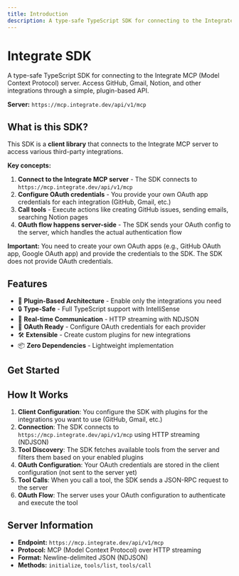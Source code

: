```yaml
---
title: Introduction
description: A type-safe TypeScript SDK for connecting to the Integrate MCP server
---
```



# Integrate SDK

A type-safe TypeScript SDK for connecting to the Integrate MCP (Model Context Protocol) server. Access GitHub, Gmail, Notion, and other integrations through a simple, plugin-based API.

**Server:** `https://mcp.integrate.dev/api/v1/mcp`

## What is this SDK?

This SDK is a **client library** that connects to the Integrate MCP server to access various third-party integrations.

**Key concepts:**

1. **Connect to the Integrate MCP server** - The SDK connects to `https://mcp.integrate.dev/api/v1/mcp`
2. **Configure OAuth credentials** - You provide your own OAuth app credentials for each integration (GitHub, Gmail, etc.)
3. **Call tools** - Execute actions like creating GitHub issues, sending emails, searching Notion pages
4. **OAuth flow happens server-side** - The SDK sends your OAuth config to the server, which handles the actual authentication flow

**Important:** You need to create your own OAuth apps (e.g., GitHub OAuth app, Google OAuth app) and provide the credentials to the SDK. The SDK does not provide OAuth credentials.

## Features

- 🔌 **Plugin-Based Architecture** - Enable only the integrations you need
- 🔒 **Type-Safe** - Full TypeScript support with IntelliSense
- 🌊 **Real-time Communication** - HTTP streaming with NDJSON
- 🔐 **OAuth Ready** - Configure OAuth credentials for each provider
- 🛠️ **Extensible** - Create custom plugins for new integrations
- 📦 **Zero Dependencies** - Lightweight implementation

## Get Started

<Cards>
  <Card
    title="Installation"
    href="/docs/getting-started/installation"
    description="Install the SDK in your project"
  />
  <Card
    title="Quick Start"
    href="/docs/getting-started/quick-start"
    description="Get up and running in minutes"
  />
  <Card
    title="Built-in Plugins"
    href="/docs/plugins"
    description="Explore GitHub, Gmail, and other plugins"
  />
  <Card
    title="Vercel AI SDK"
    href="/docs/integrations/vercel-ai"
    description="Integrate with Vercel AI SDK"
  />
</Cards>

## How It Works

1. **Client Configuration**: You configure the SDK with plugins for the integrations you want to use (GitHub, Gmail, etc.)
2. **Connection**: The SDK connects to `https://mcp.integrate.dev/api/v1/mcp` using HTTP streaming (NDJSON)
3. **Tool Discovery**: The SDK fetches available tools from the server and filters them based on your enabled plugins
4. **OAuth Configuration**: Your OAuth credentials are stored in the client configuration (not sent to the server yet)
5. **Tool Calls**: When you call a tool, the SDK sends a JSON-RPC request to the server
6. **OAuth Flow**: The server uses your OAuth configuration to authenticate and execute the tool

## Server Information

- **Endpoint:** `https://mcp.integrate.dev/api/v1/mcp`
- **Protocol:** MCP (Model Context Protocol) over HTTP streaming
- **Format:** Newline-delimited JSON (NDJSON)
- **Methods:** `initialize`, `tools/list`, `tools/call`

